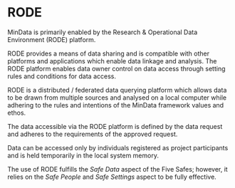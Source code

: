 # RODE
MinData is primarily enabled by the Research & Operational Data Environment (RODE) platform.

RODE provides a means of data sharing and is compatible with other platforms and applications which enable data linkage and analysis. The RODE platform enables data owner control on data access through setting rules and conditions for data access.

RODE is a distributed / federated data querying platform which allows data to be drawn from multiple sources and analysed on a local computer while adhering to the rules and intentions of the MinData framework values and ethos. 

The data accessible via the RODE platform is defined by the data request and adheres to the requirements of the approved request.

Data can be accessed only by individuals registered as project participants and is held temporarily in the local system memory.

The use of RODE fulfills the *Safe Data* aspect of the Five Safes; however, it relies on the *Safe People* and *Safe Settings* aspect to be fully effective.